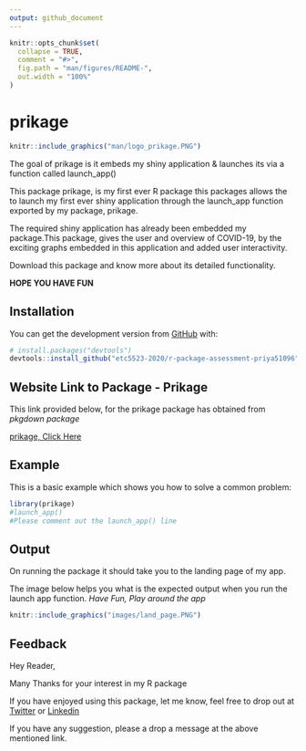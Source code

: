```yaml
---
output: github_document
---
```


<!-- README.md is generated from README.Rmd. Please edit that file -->

```r
knitr::opts_chunk$set(
  collapse = TRUE,
  comment = "#>",
  fig.path = "man/figures/README-",
  out.width = "100%"
)
```

# prikage

<!-- badges: start -->
<!-- badges: end -->

```r
knitr::include_graphics("man/logo_prikage.PNG")
```


The goal of prikage is  it embeds my shiny application & launches its via a function called launch_app()

This package prikage, is my first ever R package this packages allows the to launch my first ever shiny application through the launch_app function exported by my package, prikage. 

The required shiny application has already been embedded my package.This package, gives the user and overview of COVID-19, by the exciting graphs embedded in this application and added user interactivity. 

Download this package and know more about its detailed functionality.

**HOPE YOU HAVE FUN**

## Installation

You can get the development version from [GitHub](https://github.com/) with:

``` r
# install.packages("devtools")
devtools::install_github("etc5523-2020/r-package-assessment-priya51096")
```
## Website Link to Package - Prikage

This link provided below, for the prikage package has obtained from _pkgdown package_

[prikage, Click Here](https://etc5523-2020.github.io/r-package-assessment-priya51096/)

## Example

This is a basic example which shows you how to solve a common problem:

```r
library(prikage)
#launch_app() 
#Please comment out the launch_app() line
```

## Output

On running the package it should take you to the landing page of my app. 

The image below helps you what is the expected output when you run the launch app function. *Have Fun, Play around the app*

```r
knitr::include_graphics("images/land_page.PNG")
```

## Feedback

Hey Reader,

Many Thanks for your interest in my R package

If you have enjoyed using this package, let me know, feel free to drop out at [Twitter](https://twitter.com/DingorkarPriya) or [Linkedin](https://www.linkedin.com/in/priya-dingorkar/)

If you have any suggestion, please a drop a message at the above mentioned link.
